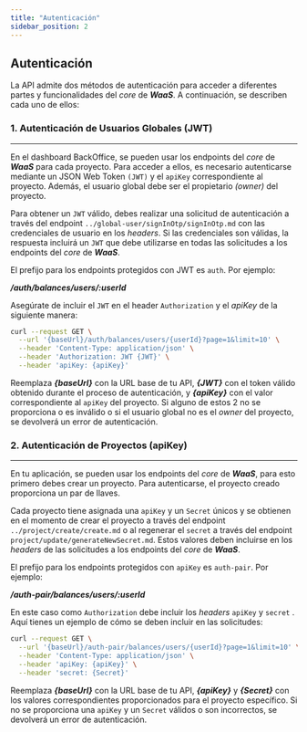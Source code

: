```yaml
---
title: "Autenticación"
sidebar_position: 2
---
```


## Autenticación

La API admite dos métodos de autenticación para acceder a diferentes partes y funcionalidades del _core_ de **_WaaS_**. A continuación, se describen cada uno de ellos:

### 1. Autenticación de Usuarios Globales (JWT)

---

En el dashboard BackOffice, se pueden usar los endpoints del _core_ de **_WaaS_** para cada proyecto. Para acceder a ellos, es necesario autenticarse mediante un JSON Web Token `(JWT)` y el `apiKey` correspondiente al proyecto. Además, el usuario global debe ser el propietario _(owner)_ del proyecto.

Para obtener un `JWT` válido, debes realizar una solicitud de autenticación a través del endpoint `../global-user/signInOtp/signInOtp.md` con las credenciales de usuario en los _headers_. Si las credenciales son válidas, la respuesta incluirá un `JWT` que debe utilizarse en todas las solicitudes a los endpoints del _core_ de **_WaaS_**.

El prefijo para los endpoints protegidos con JWT es `auth`. Por ejemplo:

**_/auth/balances/users/:userId_**

Asegúrate de incluir el `JWT` en el header `Authorization` y el _apiKey_ de la siguiente manera:

```bash
curl --request GET \
  --url '{baseUrl}/auth/balances/users/{userId}?page=1&limit=10' \
  --header 'Content-Type: application/json' \
  --header 'Authorization: JWT {JWT}' \
  --header 'apiKey: {apiKey}'
```

Reemplaza **_{baseUrl}_** con la URL base de tu API, **_{JWT}_** con el token válido obtenido durante el proceso de autenticación, y **_{apiKey}_** con el valor correspondiente al `apiKey` del proyecto. Si alguno de estos 2 no se proporciona o es inválido o si el usuario global no es el _owner_ del proyecto, se devolverá un error de autenticación.

### 2. Autenticación de Proyectos (apiKey)

---

En tu aplicación, se pueden usar los endpoints del _core_ de **_WaaS_**, para esto primero debes crear un proyecto. Para autenticarse, el proyecto creado proporciona un par de llaves.

Cada proyecto tiene asignada una `apiKey` y un `Secret` únicos y se obtienen en el momento de crear el proyecto a través del endpoint `../project/create/create.md` o al regenerar el `secret` a través del endpoint `project/update/generateNewSecret.md`. Estos valores deben incluirse en los _headers_ de las solicitudes a los endpoints del _core_ de **_WaaS_**.

El prefijo para los endpoints protegidos con `apiKey` es `auth-pair`. Por ejemplo:

**_/auth-pair/balances/users/:userId_**

En este caso como `Authorization` debe incluir los _headers_ `apiKey` y `secret` . Aquí tienes un ejemplo de cómo se deben incluir en las solicitudes:

```bash
curl --request GET \
  --url '{baseUrl}/auth-pair/balances/users/{userId}?page=1&limit=10' \
  --header 'Content-Type: application/json' \
  --header 'apiKey: {apiKey}' \
  --header 'secret: {Secret}'
```

Reemplaza **_{baseUrl}_** con la URL base de tu API, **_{apiKey}_** y **_{Secret}_** con los valores correspondientes proporcionados para el proyecto específico. Si no se proporciona una `apiKey` y un `Secret` válidos o son incorrectos, se devolverá un error de autenticación.
